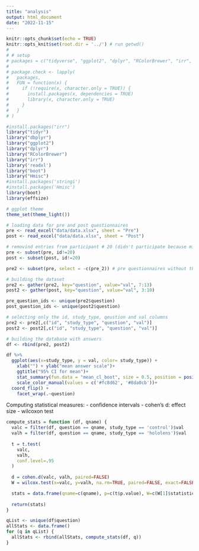 ```yaml
---
title: "analysis"
output: html_document
date: "2022-11-15"
---
```


```r
knitr::opts_chunk$set(echo = TRUE)
knitr::opts_knit$set(root.dir = '../') # run getwd()
# 
# # setup
# packages = c("tidyverse", "ggplot2", "dplyr", "RColorBrewer", "irr", 'readr', 'readxl')
# 
# package.check <- lapply(
#   packages,
#   FUN = function(x) {
#     if (!require(x, character.only = TRUE)) {
#       install.packages(x, dependencies = TRUE)
#       library(x, character.only = TRUE)
#     }
#   }
# )

#install.packages("irr")
library("tidyr")
library("dbplyr")
library("ggplot2")
library("dplyr")
library("RColorBrewer")
library("irr")
library('readxl')
library("boot")
library("Hmisc")
#install.packages('stringi')
#install.packages('Hmisc')
library(boot)
library(effsize)

# ggplot theme
theme_set(theme_light())
```

```r
# loading data for pre and post questionnaires
pre <- read_excel("data/data.xlsx", sheet = "Pre")
post <- read_excel("data/data.xlsx", sheet = "Post")

# removind entries from participant # 20 (didn't participate because minor)
pre <- subset(pre, id!=20)
post <- subset(post, id!=20)

pre2 <- subset(pre, select = -c(pre_2)) # pre questionnaires without the bolumn for pre_2 question
```

```r
# building the dataset 
pre2 <- gather(pre2, key="question", value="val", 7:13)
post2 <- gather(post, key="question", value="val", 3:10)

pre_question_ids <- unique(pre2$question)
post_question_ids <- unique(post2$question)

# selecting only the id, study_type, qeustion and val columns
pre2 <- pre2[,c("id", "study_type", "question", "val")]
post2 <- post2[,c("id", "study_type", "question", "val")]

# building the database with answers
df <- rbind(pre2, post2)
```


```r
df %>% 
  ggplot(aes(x=study_type, y = val, color= study_type)) +
    xlab("") + ylab("mean answer scale")+
    ggtitle("95% CI for mean")+
    stat_summary(fun.data = "mean_cl_boot", size = 0.5, position = position_nudge(x=0.00, y=0), alpha=1) +
    scale_color_manual(values = c('#fc8d62', '#8da0cb'))+
  coord_flip() +
    facet_wrap(.~question)
```

Computing statistical measures: 
- confidence intervals
- cohen's d: effect size
- wilcoxon test

```r
compute_stats = function (df, qname) {
  valc = filter(df, question == qname, study_type == 'control')$val
  valh = filter(df, question == qname, study_type == 'hololens')$val
  
  t = t.test(
    valc,
    valh,
    conf.level=.95
  )
  
  d = cohen.d(valc, valh, paired=FALSE)
  W = wilcox.test(x=valc, y=valh, na.rm=TRUE, paired=FALSE, exact=FALSE, conf.int=TRUE)

  stats = data.frame(qname=c(qname), p=c(t$p.value), W=c(W[1]$statistic), d=c(d[3]$estimate))
  
  return(stats)
}

qList <- unique(df$question)
allStats <- data.frame()
for (q in qList) {
  allStats <- rbind(allStats, compute_stats(df, q))
}

```





